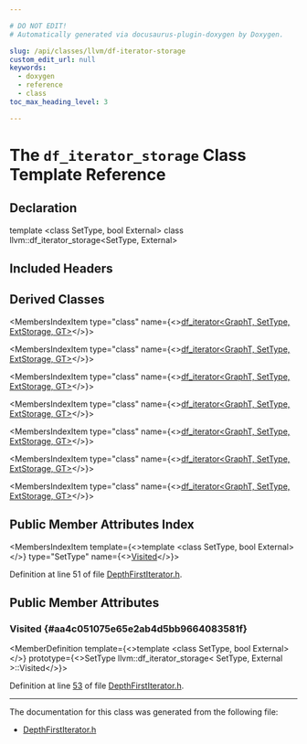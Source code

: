 ```yaml
---

# DO NOT EDIT!
# Automatically generated via docusaurus-plugin-doxygen by Doxygen.

slug: /api/classes/llvm/df-iterator-storage
custom_edit_url: null
keywords:
  - doxygen
  - reference
  - class
toc_max_heading_level: 3

---
```





# The `df_iterator_storage` Class Template Reference

<DoxygenPage pluginConfig={pluginConfig}>



## Declaration

<CodeBlock>template &lt;class SetType, bool External&gt;
class llvm::df_iterator_storage&lt;SetType, External&gt;</CodeBlock>

## Included Headers

<IncludesList>
<IncludesListItem
  filePath="llvm/ADT/DepthFirstIterator.h"
  permalink="/docs/api/files/include/include/llvm/include/llvm/adt/depthfirstiterator-h"
  isLocal="true" />
</IncludesList>

## Derived Classes

<MembersIndex>

<MembersIndexItem
  type="class"
  name={<><a href="/docs/api/classes/llvm/df-iterator">df&#95;iterator&lt;GraphT, SetType, ExtStorage, GT&gt;</a></>}>
</MembersIndexItem>

<MembersIndexItem
  type="class"
  name={<><a href="/docs/api/classes/llvm/df-iterator">df&#95;iterator&lt;GraphT, SetType, ExtStorage, GT&gt;</a></>}>
</MembersIndexItem>

<MembersIndexItem
  type="class"
  name={<><a href="/docs/api/classes/llvm/df-iterator">df&#95;iterator&lt;GraphT, SetType, ExtStorage, GT&gt;</a></>}>
</MembersIndexItem>

<MembersIndexItem
  type="class"
  name={<><a href="/docs/api/classes/llvm/df-iterator">df&#95;iterator&lt;GraphT, SetType, ExtStorage, GT&gt;</a></>}>
</MembersIndexItem>

<MembersIndexItem
  type="class"
  name={<><a href="/docs/api/classes/llvm/df-iterator">df&#95;iterator&lt;GraphT, SetType, ExtStorage, GT&gt;</a></>}>
</MembersIndexItem>

<MembersIndexItem
  type="class"
  name={<><a href="/docs/api/classes/llvm/df-iterator">df&#95;iterator&lt;GraphT, SetType, ExtStorage, GT&gt;</a></>}>
</MembersIndexItem>

<MembersIndexItem
  type="class"
  name={<><a href="/docs/api/classes/llvm/df-iterator">df&#95;iterator&lt;GraphT, SetType, ExtStorage, GT&gt;</a></>}>
</MembersIndexItem>

</MembersIndex>

## Public Member Attributes Index

<MembersIndex>

<MembersIndexItem
  template={<>template &lt;class SetType, bool External&gt;</>}
  type="SetType"
  name={<><a href="#aa4c051075e65e2ab4d5bb9664083581f">Visited</a></>}>
</MembersIndexItem>

</MembersIndex>


Definition at line 51 of file <a href="/docs/api/files/include/include/llvm/include/llvm/adt/depthfirstiterator-h">DepthFirstIterator.h</a>.

<SectionDefinition>

## Public Member Attributes

### Visited {#aa4c051075e65e2ab4d5bb9664083581f}

<MemberDefinition
  template={<>template &lt;class SetType, bool External&gt;</>}
  prototype={<>SetType llvm::df&#95;iterator&#95;storage&lt; SetType, External &gt;::Visited</>}>

Definition at line <a href="/docs/api/files/include/include/llvm/include/llvm/adt/depthfirstiterator-h/#l00053">53</a> of file <a href="/docs/api/files/include/include/llvm/include/llvm/adt/depthfirstiterator-h">DepthFirstIterator.h</a>.
</MemberDefinition>

</SectionDefinition>

<hr/>

The documentation for this class was generated from the following file:

<ul>
<li><a href="/docs/api/files/include/include/llvm/include/llvm/adt/depthfirstiterator-h">DepthFirstIterator.h</a></li>
</ul>

</DoxygenPage>
